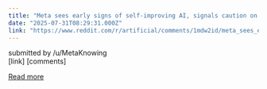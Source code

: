 ```yaml
---
title: "Meta sees early signs of self-improving AI, signals caution on open source plans"
date: "2025-07-31T08:29:31.000Z"
link: "https://www.reddit.com/r/artificial/comments/1mdw2id/meta_sees_early_signs_of_selfimproving_ai_signals/"
---
```


submitted by    /u/MetaKnowing  
 [link]   [comments]

[Read more](https://www.reddit.com/r/artificial/comments/1mdw2id/meta_sees_early_signs_of_selfimproving_ai_signals/)
